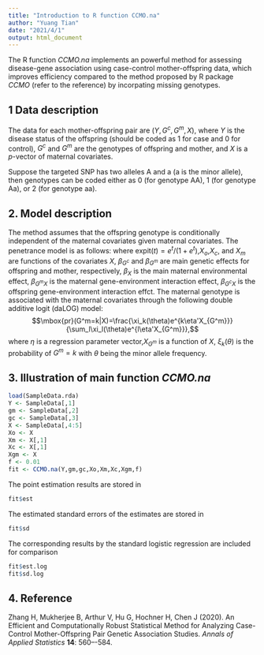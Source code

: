 ```yaml
---
title: "Introduction to R function CCMO.na"
author: "Yuang Tian"
date: "2021/4/1"
output: html_document
---
```


The R function _CCMO.na_ implements an powerful method for assessing disease-gene association using case-control mother-offspring data, which improves efficiency compared to the method proposed by R package _CCMO_ (refer to the reference) by incorpating missing genotypes.

## 1 Data description

The data for each mother-offspring pair are $(Y,G^c,G^m,X)$, where $Y$ is the disease status of the offspring (should be coded as 1 for case and 0 for control), $G^c$ and $G^m$ are the genotypes of offspring and mother, and $X$ is a $p$-vector of maternal covariates. 

Suppose the targeted SNP has two alleles A and a (a is the minor allele), then genotypes can be coded either as 0 (for genotype AA), 1 (for genotype Aa), or 2 (for genotype aa).

## 2. Model description

The method assumes that the offspring genotype is conditionally independent of the maternal covariates given maternal covariates. The penetrance model is as follows:
\begin{eqnarray*}
&&\mbox{pr}(Y=1|G^m,G^c,X)\\
&=&\mbox{expit}(\beta_0+\beta_{G^m}G^m+\beta_{G^c}G^c+\beta_{X}X_o+\beta_{G^mX}G^mX_m+\beta_{G^cX}G^cX_c),
\end{eqnarray*}
where expit$(t)=e^t/(1+e^t)$,$X_o$,$X_c$, and $X_m$ are functions of the covariates $X$,  $\beta_{G^c}$ and $\beta_{G^m}$ are main genetic effects for offspring and mother, respectively, $\beta_X$ is the main maternal environmental effect, $\beta_{G^mX}$ is the maternal gene-environment interaction effect, $\beta_{G^cX}$ is the offspring gene-environment interaction effct. The maternal genotype is associated with the maternal covariates through the following double additive logit (daLOG) model:
$$\mbox{pr}(G^m=k|X)=\frac{\xi_k(\theta)e^{k\eta'X_{G^m}}}{\sum_l\xi_l(\theta)e^{l\eta'X_{G^m}}},$$
where $\eta$ is a regression parameter vector,$X_{G^m}$ is a function of $X$, $\xi_k(\theta)$ is the probability of $G^m=k$ with $\theta$ being the minor allele frequency. 

## 3. Illustration of main function _CCMO.na_
```r
load(SampleData.rda)
Y <- SampleData[,1]
gm <- SampleData[,2]
gc <- SampleData[,3]
X <- SampleData[,4:5]
Xo <- X
Xm <- X[,1]
Xc <- X[,1]
Xgm <- X
f <- 0.01
fit <- CCMO.na(Y,gm,gc,Xo,Xm,Xc,Xgm,f)
```
The point estimation results are stored in
```r
fit$est
```
The estimated standard errors of the estimates are stored in
```r
fit$sd
```
The corresponding results by the standard logistic regression are included for comparison
```r
fit$est.log
fit$sd.log
```
## 4. Reference

Zhang H, Mukherjee B, Arthur V, Hu G, Hochner H, Chen J (2020). An Efficient and Computationally Robust Statistical Method for Analyzing Case-Control Mother-Offspring Pair Genetic Association Studies. *Annals of Applied Statistics* **14**: 560–-584.
